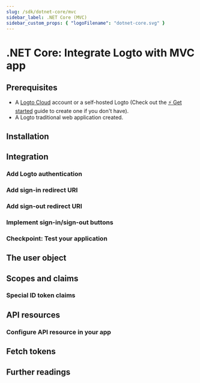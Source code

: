 ```yaml
---
slug: /sdk/dotnet-core/mvc
sidebar_label: .NET Core (MVC)
sidebar_custom_props: { "logoFilename": "dotnet-core.svg" }
---
```



# .NET Core: Integrate Logto with MVC app

<GuideTip />

## Prerequisites

- A [Logto Cloud](https://cloud.logto.io) account or a self-hosted Logto (Check out the [⚡ Get started](https://docs.logto.io/docs/guides/get-started/) guide to create one if you don't have).
- A Logto traditional web application created.

## Installation

<Installation />

## Integration

### Add Logto authentication

<AddAuthentication />

### Add sign-in redirect URI

<AddSignInRedirectUri />

### Add sign-out redirect URI

<AddSignOutRedirectUri />

### Implement sign-in/sign-out buttons

<ImplementButtons />

### Checkpoint: Test your application

<TestYourApplication />

## The user object

<TheUserObject />

## Scopes and claims

<ScopesAndClaims />

### Special ID token claims

<SpecialIdTokenClaims />

## API resources

<ApiResourcesDescription />

### Configure API resource in your app

<ConfigureApiResources />

## Fetch tokens

<FetchTokens />

## Further readings

<FurtherReadings />
